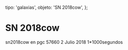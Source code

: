 
  tipo: 'galaxias',
  objeto: 'SN 2018cow',
};

# SN 2018cow

<Imagen
  src="registro/sn2018-cow_20180702_1_sn2018cow.png"
  fecha="20180702"
/>

sn2018cow en pgc 57660 2 Julio 2018 1*1000segundos